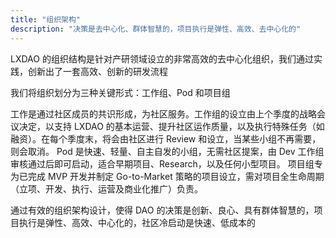 ```yaml
---
title: "组织架构"
description: "决策是去中心化、群体智慧的，项目执行是弹性、高效、去中心化的"
---
```


LXDAO 的组织结构是针对产研领域设立的非常高效的去中心化组织，我们通过实践，创新出了一套高效、创新的研发流程

我们将组织划分为三种关键形式：工作组、Pod 和项目组

<CardGroup cols="1">
  <Card title="工作组" icon="user-group">
    工作是通过社区成员的共识形成，为社区服务。工作组的设立由上个季度的战略会议决定，以支持 LXDAO 的基本运营、提升社区运作质量，以及执行特殊任务（如融资）。在每个季度末，将会由社区进行 Review 和设立，当某些小组不再需要，则会取消。
  </Card>
 <Card title="Pod" icon="grid">
    Pod 是快速、轻量、自主自发的小组，无需社区提案，由 Dev 工作组审核通过后即可启动，适合早期项目、Research，以及任何小型项目。
  </Card>
  <Card title="项目组" icon="diagram-project">
    项目组专为已完成 MVP 开发并制定 Go-to-Market 策略的项目设立，需对项目全生命周期（立项、开发、执行、运营及商业化推广）负责。
  </Card>
</CardGroup>

通过有效的组织架构设计，使得 DAO 的决策是创新、良心、具有群体智慧的，项目执行是弹性、高效、中心化的，社区冷启动是快速、低成本的
